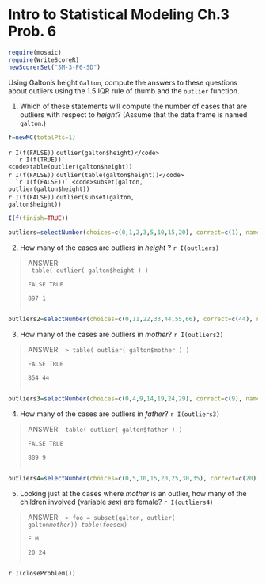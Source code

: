 Intro to Statistical Modeling Ch.3 Prob. 6
========================================================
```r
require(mosaic)
require(WriteScoreR)
newScorerSet("SM-3-P6-SD")
```
Using Galton's height `Galton`, compute the answers to these
questions about outliers using the 1.5 IQR rule of
thumb and the <code>outlier</code> function.

1. Which of these statements will compute the number of cases that
  are outliers with respect to *height*?  (Assume that the data
  frame is named <code>galton</code>.)
```r
f=newMC(totalPts=1)
```
  `r I(f(FALSE))` <code>outlier(galton$height)</code>     
  `r I(f(TRUE))` <code>table(outlier(galton$height))</code>     
  `r I(f(FALSE))` <code>outlier(table(galton$height))</code>     
  `r I(f(FALSE))` <code>subset(galton, outlier(galton$height))</code>     
  `r I(f(FALSE))` <code>outlier(subset(galton, galton$height))</code>
```r
I(f(finish=TRUE))
```
 
```r
outliers=selectNumber(choices=c(0,1,2,3,5,10,15,20), correct=c(1), name="height", totalPts=1)
```
2. How many of the cases are outliers in *height* ? `r I(outliers)`

<aside>
>ANSWER:     
<code>
>table( outlier( galton$height ) )      
FALSE  TRUE       
  897     1       
</code>
</aside>

```r
outliers2=selectNumber(choices=c(0,11,22,33,44,55,66), correct=c(44), name="mother", totalPts=1)
```
3. How many of the cases are outliers in *mother*? `r I(outliers2)`

<aside>
>ANSWER:
<code>
>\> table( outlier( galton$mother ) )      
>FALSE  TRUE      
  854    44      
</code>
</aside>

```r
outliers3=selectNumber(choices=c(0,4,9,14,19,24,29), correct=c(9), name="father", totalPts=1)
```
4. How many of the cases are outliers in *father*? `r I(outliers3)`

<aside>
>ANSWER:
<code>
>table( outlier( galton$father ) )     
>FALSE  TRUE      
>  889     9      
</code>
</aside>

```r
outliers4=selectNumber(choices=c(0,5,10,15,20,25,30,35), correct=c(20), name="female", totalPts=1)
```
5. Looking just at the cases where *mother* is an outlier, how
  many of the children involved (variable *sex*) are female? `r I(outliers4)`
  
<aside>
>ANSWER:
<code>
>\> foo = subset(galton, outlier( galton$mother) )      
>\> table(foo$sex)     
 F  M      
20 24      
</code>
</aside>

`r I(closeProblem())`
